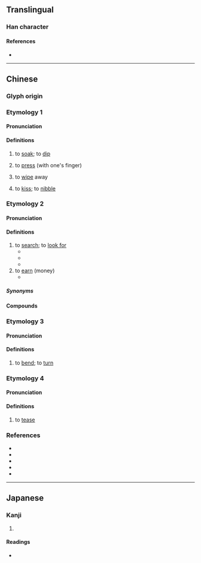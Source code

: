 {{also|揾}}
{{character info/new}}
==Translingual==

===Han character===
{{Han char|rn=64|rad=手|as=10|sn=13|four=56017|canj=QWOT|ids=⿰扌𥁕}}

====References====
* {{Han ref|kx=0448.160|dkj=12520|dj=0799.100|hdz=31932.051|uh=6435|ud=25653|bh=DDAF|bd=56751}}

----

==Chinese==

===Glyph origin===
{{Han etym|揾}}

===Etymology 1===
{{zh-forms|s=揾}}

====Pronunciation====
{{zh-pron
|m=wèn
|c=wan3,man5
|h=pfs=vun
|mn=ùn
|mc=2+1
|oc=1+2
|cat=v
}}

====Definitions====
{{zh-hanzi}}

# {{lb|zh|literary|or|Hakka|Min Nan}} to [[soak]]; to [[dip]]
#: {{zh-x|搵 豆油|to '''dip''' in soy sauce|MN}}
# {{lb|zh|literary}} to [[press]] (with one's finger)
# {{lb|zh|literary}} to [[wipe]] away
# {{lb|zh|literary}} to [[kiss]]; to [[nibble]]

===Etymology 2===
{{zh-forms|s=揾}}

====Pronunciation====
{{zh-pron
|c=wan2
|c-t=vun2
|cat=v
}}

====Definitions====
{{zh-hanzi}} {{tlb|zh|Cantonese}}

# to [[search]]; to [[look for]]
#* {{zh-x|搵 唔 到 工|unable to '''find''' a job|C}}
#* {{zh-x|搵 緊 佢 副 眼鏡|'''look'''ing for their glasses|C}}
#* {{zh-x|叫 佢 唔好 再 搵 我|ask them not to try to '''contact''' me ever again|C}}
# to [[earn]] (money)
#* {{zh-x|搵 外快|to '''earn''' extra money|C}}

=====Synonyms=====
{{zh-dial|找}}

====Compounds====
{{zh-der|搵工|搵銀|搵錢|搵食|搵笨|搵丁|搵朝唔得晩|搵兩餐|搵嚟|搵老襯|搵米路|搵世界|搵周公|搵腳|搵著數/揾着数|搵嘢做|搵路|搵佬|搵窿捐}}

===Etymology 3===
{{zh-forms|s=揾}}

====Pronunciation====
{{zh-pron
|h=pfs=vut
|cat=v
}}

====Definitions====
{{zh-hanzi}}

# {{lb|zh|Hakka}} to [[bend]]; to [[turn]]

===Etymology 4===
{{zh-forms|s=揾}}

====Pronunciation====
{{zh-pron
|m=wù
|mc=3
|oc=3
|cat=v
}}

====Definitions====
{{zh-hanzi}}

# {{zh-obsolete}} to [[tease]]

===References===
* {{R:twedu|B01377}}
* {{R:yue:mfccd}}
* {{thcwda|492}}
* {{R:hak:DFTH|15278}} <!--vut-->
* {{R:hak:DFTH|15279}} <!--vun-->

----

==Japanese==

===Kanji===
{{ja-kanji|grade=|rs=手10}}

# {{defn|lang=ja|sort=手10}}

====Readings====
* {{ja-readings|on=[[おん]] (on)|kun=[[しずむ]] (shizumu), [[おさえる]] (osaeru)}}